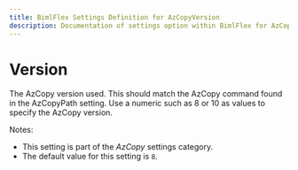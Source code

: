 ```yaml
---
title: BimlFlex Settings Definition for AzCopyVersion
description: Documentation of settings option within BimlFlex for AzCopyVersion
---
```

<head>
  <meta name="varigenceProduct" content="BimlFlex"></meta>
  <meta name="varigenceArticleType" content="Reference"></meta>
</head>

# Version

The AzCopy version used. This should match the AzCopy command found in the AzCopyPath setting. Use a numeric such as 8 or 10 as values to specify the AzCopy version.

Notes:

* This setting is part of the *AzCopy* settings category.
* The default value for this setting is `8`.
